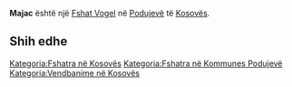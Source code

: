 {{Fshat në Kosovës
 | Emri                = Majac
| sqi_N_name = Majac
| sqi_N_FULL_NAME_RO = Majac
| sqi_N_FULL_NAME_ND_RO = Majac
| sqi_N_SORT_NAME_RG = MAJAC
| sqi_N_FULL_NAME_RG = Majac
| sqi_N_FULL_NAME_ND_RG = Majac
| sqi_V_name = Majanc
| sqi_V_FULL_NAME_RO = Majanc
| sqi_V_FULL_NAME_ND_RO = Majanc
| sqi_V_SORT_NAME_RG = MAJANC
| sqi_V_FULL_NAME_RG = Majanc
| sqi_V_FULL_NAME_ND_RG = Majanc
| srp_N_name = Majance
| srp_N_FULL_NAME_RO = Majance
| srp_N_FULL_NAME_ND_RO = Majance
| srp_N_SORT_NAME_RG = MAJANCE
| srp_N_FULL_NAME_RG = Majance
| srp_N_FULL_NAME_ND_RG = Majance
| srp_NS_name = Мајанце
| srp_NS_FULL_NAME_RO = Мајанце
| srp_NS_FULL_NAME_ND_RO = Мајанце
| srp_NS_SORT_NAME_RG = МАЈАНЦЕ
| srp_NS_FULL_NAME_RG = Мајанце
| srp_NS_FULL_NAME_ND_RG = Мајанце
| std_V_name = Majaci
| std_V_FULL_NAME_RO = Majaci Majas Majasi
| std_V_FULL_NAME_ND_RO = Majaci Majas Majasi
| std_V_SORT_NAME_RG = MAJACI MAJAS MAJASI
| std_V_FULL_NAME_RG = Majaci Majas Majasi
| std_V_FULL_NAME_ND_RG = Majaci Majas Majasi

 | Emri (Rasa dhanore) = 
 | Figura              = 
 | Shteti              = Kosovo
 | Komuna              = Podujevë
 | Kodi postar         = 
 | Sipërfaqja          = 

 | Popullsia           = 

 | Regj. i popullsisë  = 
 | Dend. e popullsisë  = 
 | Faqja zyrtare       = 
 <!--- Koordinatat ----> 
 | Gjerësia            = 42.813333
 | Gjatësia            = 21.134722
 | Lartësia            = 
}}
'''Majac''' është një [[Fshat Vogel]] në [[Podujevë]] të [[Kosovës]].

<!-- == Gjeografia == -->
<!-- == Historia == -->
<!-- == Demografia == -->
== Shih edhe ==
{{Komuna Podujevë}}
{{Kosovo-Administrata-Cung}}

[[Kategoria:Fshatra në Kosovës]]
[[Kategoria:Fshatra në Kommunes Podujevë]]
[[Kategoria:Vendbanime në Kosovës]]